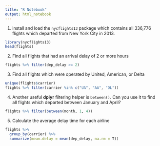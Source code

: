 ```yaml
---
title: "R Notebook"
output: html_notebook
---
```


1. install and load the `nycflights13` package which contains all 336,776 flights which departed from New York City in 2013.

```r
library(nycflights13)
head(flights)
```


2. Find all flights that had an arrival delay of 2 or more hours
```r
flights %>% filter(dep_delay >= 2)
```

3. Find all flights which were operated by United, American, or Delta

```r
unique(flights$carrier)
flights %>% filter(carrier %in% c("UA", "AA", "DL"))

```

4. Another useful **dplyr** filtering helper is `between()`. Can you use it to find all flights which departed between January and April?

```r
flights %>% filter(between(month, 1, 4))
```

5. Calculate the average delay time for each airline
```r
flights %>%
  group_by(carrier) %>%
  summarize(mean.delay = mean(dep_delay, na.rm = T))
```

